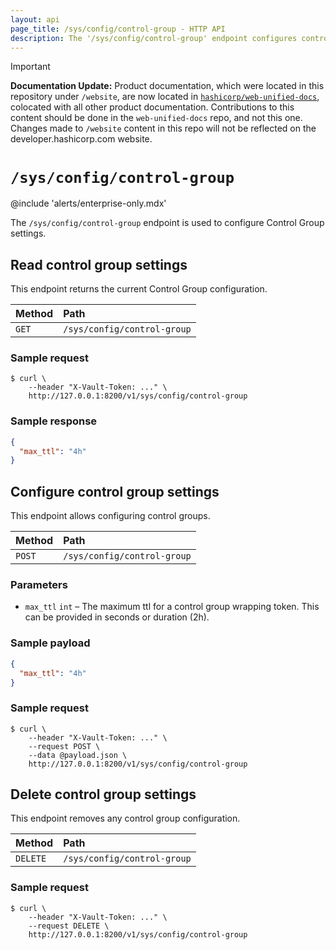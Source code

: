 ```yaml
---
layout: api
page_title: /sys/config/control-group - HTTP API
description: The '/sys/config/control-group' endpoint configures control groups.
---
```


> [!IMPORTANT]  
> **Documentation Update:** Product documentation, which were located in this repository under `/website`, are now located in [`hashicorp/web-unified-docs`](https://github.com/hashicorp/web-unified-docs), colocated with all other product documentation. Contributions to this content should be done in the `web-unified-docs` repo, and not this one. Changes made to `/website` content in this repo will not be reflected on the developer.hashicorp.com website.

# `/sys/config/control-group`

@include 'alerts/enterprise-only.mdx'

The `/sys/config/control-group` endpoint is used to configure Control Group
settings.

## Read control group settings

This endpoint returns the current Control Group configuration.

| Method | Path                        |
| :----- | :-------------------------- |
| `GET`  | `/sys/config/control-group` |

### Sample request

```shell-session
$ curl \
    --header "X-Vault-Token: ..." \
    http://127.0.0.1:8200/v1/sys/config/control-group
```

### Sample response

```json
{
  "max_ttl": "4h"
}
```

## Configure control group settings

This endpoint allows configuring control groups.

| Method | Path                        |
| :----- | :-------------------------- |
| `POST` | `/sys/config/control-group` |

### Parameters

- `max_ttl` `int` – The maximum ttl for a control group wrapping token. This can be provided in seconds or duration (2h).

### Sample payload

```json
{
  "max_ttl": "4h"
}
```

### Sample request

```shell-session
$ curl \
    --header "X-Vault-Token: ..." \
    --request POST \
    --data @payload.json \
    http://127.0.0.1:8200/v1/sys/config/control-group
```

## Delete control group settings

This endpoint removes any control group configuration.

| Method   | Path                        |
| :------- | :-------------------------- |
| `DELETE` | `/sys/config/control-group` |

### Sample request

```shell-session
$ curl \
    --header "X-Vault-Token: ..." \
    --request DELETE \
    http://127.0.0.1:8200/v1/sys/config/control-group
```
